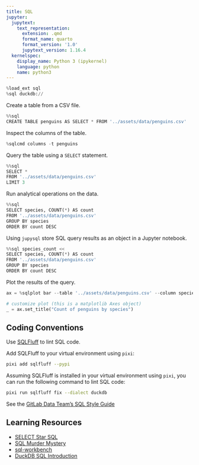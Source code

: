 ```yaml
---
title: SQL
jupyter:
  jupytext:
    text_representation:
      extension: .qmd
      format_name: quarto
      format_version: '1.0'
      jupytext_version: 1.16.4
  kernelspec:
    display_name: Python 3 (ipykernel)
    language: python
    name: python3
---
```


```python
%load_ext sql
%sql duckdb://
```

Create a table from a CSV file.

```python
%%sql
CREATE TABLE penguins AS SELECT * FROM '../assets/data/penguins.csv'
```

Inspect the columns of the table.

```python
%sqlcmd columns -t penguins
```

Query the table using a `SELECT` statement.

```python
%%sql
SELECT *
FROM '../assets/data/penguins.csv'
LIMIT 3
```

Run analytical operations on the data.

```python
%%sql
SELECT species, COUNT(*) AS count
FROM '../assets/data/penguins.csv'
GROUP BY species
ORDER BY count DESC
```

Using `jupysql` store SQL query results as an object in a Jupyter notebook.

```python
%%sql species_count <<
SELECT species, COUNT(*) AS count
FROM '../assets/data/penguins.csv'
GROUP BY species
ORDER BY count DESC
```

Plot the results of the query.

```python
ax = %sqlplot bar --table '../assets/data/penguins.csv' --column species

# customize plot (this is a matplotlib Axes object)
_ = ax.set_title("Count of penguins by species")
```

## Coding Conventions

Use [SQLFluff](https://docs.sqlfluff.com/en/stable/) to lint SQL code.

Add SQLFluff to your virtual environment using `pixi`:

```.bash
pixi add sqlfluff --pypi
```

Assuming SQLFluff is installed in your virtual environment using `pixi`, you can run the
following command to lint SQL code:

```.bash
pixi run sqlfluff fix --dialect duckdb
```

See the
[GitLab Data Team's SQL Style Guide](https://handbook.gitlab.com/handbook/business-technology/data-team/platform/sql-style-guide/)

## Learning Resources

- [SELECT Star SQL](https://selectstarsql.com/)
- [SQL Murder Mystery](https://mystery.knightlab.com/walkthrough.html)
- [sql-workbench](https://sql-workbench.com/)
- [DuckDB SQL Introduction](https://duckdb.org/docs/sql/introduction)
